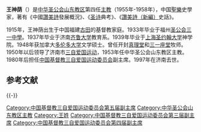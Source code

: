 '''王神荫'''（{{bd|1915年|6月30日|1997年|12月25日}}）是[[中华圣公会|中华圣公会]][[圣公会山东教区|山东教区]]第四任[[主教|主教]]（1955年-1958年），中国[[聖樂|聖樂]]史學家，著有《中國[[讚美詩|讚美詩]]發展概況》、《[[圣诗|圣诗]]典考》、《[[讚美詩（新編）|讚美詩（新編）]]史話》。

1915年，王神荫出生于中国福建[[古田|古田]]的基督教家庭。1933年毕业于福州[[圣公会三一中學|圣公会三一中學]]。1937年毕业于济南[[齐鲁大学|齐鲁大学]]教育系。1939年毕业于[[上海圣约翰大学|上海圣约翰大学]]神学院。1948年获加拿大[[多伦多大学|多伦多大学]]文学硕士。曾任开封[[真理堂|真理堂]]和[[三一座堂|三一座堂]]牧师。1950年以后领导了济南市[[三自爱国运动|三自爱国运动]]，1953年任中华圣公会山东教区主教。1980年后担任[[中国基督教三自爱国运动委员会|中国基督教三自爱国运动委员会]]副主席。1997年在济南去世。

==参考文献==
{{Reflist}}

{{-}}
{{中国圣公会主教}}

[[Category:中国基督教三自爱国运动委员会第五届副主席|Category:中国基督教三自爱国运动委员会第五届副主席]]
[[Category:中华圣公会山东教区主教|Category:中华圣公会山东教区主教]]
[[Category:王姓|Category:王姓]]
[[Category:中国基督教三自爱国运动委员会第三届副主席|Category:中国基督教三自爱国运动委员会第三届副主席]]
[[Category:中国基督教三自爱国运动委员会第四届副主席|Category:中国基督教三自爱国运动委员会第四届副主席]]